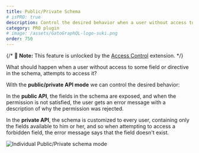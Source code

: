 ```yaml
---
title: Public/Private Schema
# isPRO: true
description: Control the desired behavior when a user without access to some field or directive in the schema attempts to access it.
category: PRO plugin
# image: /assets/GatoGraphQL-logo-suki.png
order: 750
---
```


{/* 📣 **Note:** This feature is unlocked by the [Access Control](/extensions/access-control/) extension. */}

What should happen when a user without access to some field or directive in the schema, attempts to access it?

With the **public/private API mode** we can control the desired behavior:

In the **public API**, the fields in the schema are exposed, and when the permission is not satisfied, the user gets an error message with a description of why the permission was rejected.

In the **private API**, the schema is customized to every user, containing only the fields available to him or her, and so when attempting to access a forbidden field, the error message says that the field doesn't exist.

![Individual Public/Private schema mode](/assets/guides/upstream-pro/acl-public-private-schema-mode.png "Individual Public/Private schema mode")
